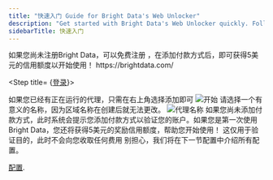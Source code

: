 ```yaml
---
title: "快速入门 Guide for Bright Data's Web Unlocker"
description: "Get started with Bright Data's Web Unlocker quickly. Follow our step-by-step guide to set up your proxy and start collecting data today."
sidebarTitle: 快速入门
---
```


<Tip>
  如果您尚未注册Bright Data，可以免费注册 ，在添加付款方式后，即可获得5美元的信用额度以开始使用！  
  https://brightdata.com/
</Tip>

<Steps>

<Step title= {<a href="https://brightdata.com/cp/start">登录</a>}>
</Step>

<Step title="导航到“我的区域”">

  <Accordion title="在“我的区域”视图中，点击在Web Unlocker下的“开始”">
  <Warning>
    如果您已经有正在运行的代理，只需在右上角选择添加即可
  </Warning>
  <Frame>
    <img src="/images/scraping-automation/web-unlocker/quick-start/get-started.png" alt='开始'/>
  </Frame>
  </Accordion>
</Step>

<Step title="选择Web Unlocker名称">
  <Accordion title="输入新Web Unlocker的代理名称">
  <Warning>
    请选择一个有意义的名称，因为区域名称在创建后就无法更改。
  </Warning>
      <Frame>
    <img src="/images/scraping-automation/web-unlocker/quick-start/proxy-name.png" alt='代理名称'/>
  </Frame>
  </Accordion>
</Step>

<Step title="点击“添加代理”">
</Step>
</Steps>

<Accordion title="在继续之前，请验证您的账户">
  如果您尚未添加付款方式，此时系统会提示您添加付款方式以验证您的账户。如果您是第一次使用Bright Data，您还将获得5美元的奖励信用额度，帮助您开始使用！
  <Tip>
    这仅用于验证目的，此时不会向您收取任何费用
  </Tip>
</Accordion>

<Note>
别担心，我们将在下一节配置中介绍所有配置。  

[配置](/cn/scraping-automation/web-unlocker/configuration).
</Note>
